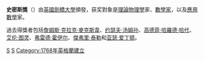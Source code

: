 {{Unreferenced|time=2017-01-26T16:17:14+00:00}}
'''史密斯獎'''（{{lang-en|'''Smith's Prize'''}}）由[[英國|英國]][[劍橋大學|劍橋大學]]頒發，获奖對象是[[理論物理學|理論物理學]]家、[[數學家|數學家]]，以及[[應用數學|應用數學]]家。

過去得獎者包括[[詹姆斯·克拉克·麥克斯韋|詹姆斯·克拉克·麥克斯韋]]、[[约瑟夫·汤姆孙|约瑟夫·汤姆孙]]、[[高德菲·哈羅德·哈代|高德菲·哈羅德·哈代]]、[[艾伦·图灵|艾伦·图灵]]、[[弗雷德·霍伊尔|弗雷德·霍伊尔]]、[[傑弗里·泰勒|傑弗里·泰勒]]和[[亚瑟·爱丁顿|亚瑟·爱丁顿]]。

{{University of Cambridge}}

[[Category:數學獎項|S]]
[[Category:剑桥大学|S]]
[[Category:1768年英格蘭建立|Category:1768年英格蘭建立]]